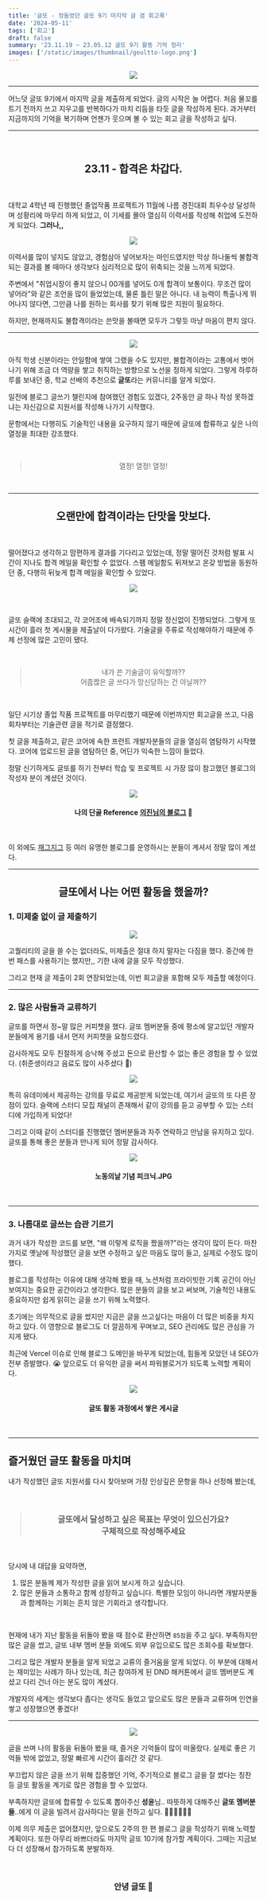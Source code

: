 ```yaml
---
title: '글또 - 정들었던 글또 9기 마지막 글 겸 회고록'
date: '2024-05-11'
tags: ['회고']
draft: false
summary: '23.11.19 ~ 23.05.12 글또 9기 활동 기억 정리'
images: ['/static/images/thumbnail/geultto-logo.png']
---
```


<center>

![](https://velog.velcdn.com/images/mintmin0320/post/60c84f3e-e718-4f03-a5a1-7a444bf4af78/image.png)

</center>

<hr />

어느덧 글또 9기에서 마지막 글을 제출하게 되었다. 글의 시작은 늘 어렵다. 처음 물꼬를 트기 전까지 쓰고 지우고를 반복하다가 마치 리듬을 타듯 글을 작성하게 된다. 과거부터 지금까지의 기억을 복기하며 언젠가 웃으며 볼 수 있는 회고 글을 작성하고 싶다.

<hr />
<br />

<center>

## 23.11 - 합격은 차갑다.

</center>

<br />

대학교 4학년 때 진행했던 졸업작품 프로젝트가 11월에 나름 경진대회 최우수상 달성하며 성황리에 마무리 하게 되었고, 이 기세를 몰아 열심히 이력서를 작성해 취업에 도전하게 되었다. **그러나,,**

<center>

![](https://velog.velcdn.com/images/mintmin0320/post/233450b8-8738-47b4-9e21-ce4906acf7d3/image.png)

</center>

이력서를 많이 넣지도 않았고, 경험삼아 넣어보자는 마인드였지만 막상 하나둘씩 불합격되는 결과를 볼 때마다 생각보다 심리적으로 많이 위축되는 것을 느끼게 되었다.

주변에서 "취업시장이 좋지 않으니 00개를 넣어도 0개 합격이 보통이다. 무조건 많이 넣어라"와 같은 조언을 많이 들었었는데, 물론 틀린 말은 아니다. 내 능력이 특출나게 뛰어나지 않다면, 그만큼 나를 원하는 회사를 찾기 위해 많은 지원이 필요하다.

하지만, 현재까지도 불합격이라는 쓴맛을 볼때면 모두가 그렇듯 마냥 마음이 편치 않다.

<hr />

<center>

![](https://velog.velcdn.com/images/mintmin0320/post/0e13998c-3154-4e9f-8e7e-92259d2ace7c/image.png)

</center>

아직 학생 신분이라는 안일함에 쌓여 그랬을 수도 있지만, 불합격이라는 고통에서 벗어나기 위해 조금 더 역량을 쌓고 취직하는 방향으로 노선을 정하게 되었다. 그렇게 하루하루를 보내던 중, 학교 선배의 추천으로 **글또**라는 커뮤니티를 알게 되었다.

일전에 블로그 글쓰기 챌린지에 참여했던 경험도 있겠다, 2주동안 글 하나 작성 못하겠냐는 자신감으로 지원서를 작성해 나가기 시작했다.

문항에서는 다행히도 기술적인 내용을 요구하지 않기 때문에 글또에 합류하고 싶은 나의 열정을 최대한 강조했다.

<br />

<center>

> 열정! 열정! 열정!

</center>

<br />
<hr />

<center>

## 오랜만에 합격이라는 단맛을 맛보다.

</center>

<br />

떨어졌다고 생각하고 맘편하게 결과를 기다리고 있었는데, 정말 떨어진 것처럼 발표 시간이 지나도 합격 메일을 확인할 수 없었다. 스팸 메일함도 뒤져보고 온갖 방법을 동원하던 중, 다행히 뒤늦게 합격 메일을 확인할 수 있었다.

<center>

![](https://velog.velcdn.com/images/mintmin0320/post/0fd76e0f-a8b7-4807-82ee-4efa8f45f8e5/image.png)

</center>

<br />

글또 슬랙에 초대되고, 각 코어조에 배속되기까지 정말 정신없이 진행되었다. 그렇게 또 시간이 흘러 첫 게시물을 제출날이 다가왔다. 기술글을 주류로 작성해야하기 때문에 주제 선정에 많은 고민이 됐다.

<br />

<center>

> 내가 쓴 기술글이 유익할까?? <br/>
> 어줍짢은 글 쓰다가 망신당하는 건 아닐까??

</center>

<br />

일단 시기상 졸업 작품 프로젝트를 마무리했기 때문에 이번까지만 회고글을 쓰고, 다음 회차부터는 기술관련 글을 적기로 결정했다.

첫 글을 제출하고, 같은 코어에 속한 프런트 개발자분들의 글을 열심히 염탐하기 시작했다. 코어에 업로드된 글을 염탐하던 중, 어딘가 익숙한 느낌이 들었다.

정말 신기하게도 글또를 하기 전부터 학습 및 프로젝트 시 가장 많이 참고했던 블로그의 작성자 분이 계셨던 것이다.

<center>

![](https://velog.velcdn.com/images/mintmin0320/post/5711185f-ee29-47b5-ae11-a319bc32b883/image.png)

#### 나의 단골 Reference [의진님의 블로그](https://happysisyphe.tistory.com/66?category=539404) 🥹

<br />

</center>

이 외에도 [재그지그](https://wormwlrm.github.io/) 등 여러 유명한 블로그를 운영하시는 분들이 계셔서 정말 많이 계셨다.

<hr />

<center>

## 글또에서 나는 어떤 활동을 했을까?

</center>

### 1. 미제출 없이 글 제출하기

<center>

![](https://velog.velcdn.com/images/mintmin0320/post/8cdf86d3-947c-4844-9af6-6ceca211be78/image.png)

</center>

고퀄리티의 글을 쓸 수는 없더라도, 미제출은 절대 하지 말자는 다짐을 했다. 중간에 한 번 패스를 사용하기는 했지만,, 기한 내에 글을 모두 작성했다.

그리고 현재 글 제출이 2회 연장되었는데, 이번 회고글을 포함해 모두 제출할 예정이다.

<hr />

### 2. 많은 사람들과 교류하기

글또를 하면서 정~말 많은 커피챗을 했다. 글또 멤버분들 중에 평소에 알고있던 개발자 분들에게 용기를 내서 먼저 커피챗을 요청드렸다.

감사하게도 모두 친절하게 승낙해 주셨고 돈으로 환산할 수 없는 좋은 경험을 할 수 있었다. (취준생이라고 음료도 많이 사주셨다 🙂)

<center>

![](https://velog.velcdn.com/images/mintmin0320/post/0f9a85f2-88a1-4acd-b310-c66ef17dd835/image.png)

</center>

특히 유데미에서 제공하는 강의를 무료로 제공받게 되었는데, 여기서 글또의 또 다른 장점이 있다. 슬랙에 스터디 모집 채널이 존재해서 같이 강의를 듣고 공부할 수 있는 스터디에 가입하게 되었다!

그리고 이때 같이 스터디를 진행했던 멤버분들과 자주 연락하고 만남을 유지하고 있다. 글또를 통해 좋은 분들과 만나게 되어 정말 감사하다.

<center>

![](https://velog.velcdn.com/images/mintmin0320/post/63b2e219-9876-4a35-9cfc-88479b9b43af/image.png)

#### 노동의날 기념 피크닉.JPG

</center>

<br />
<hr />

### 3. 나름대로 글쓰는 습관 기르기

과거 내가 작성한 코드를 보면, "왜 이렇게 로직을 짰을까?"라는 생각이 많이 든다. 마찬가지로 옛날에 작성했던 글을 보면 수정하고 싶은 마음도 많이 들고, 실제로 수정도 많이 했다.

블로그를 작성하는 이유에 대해 생각해 봤을 때, 노션처럼 프라이빗한 기록 공간이 아닌 보여지는 중요한 공간이라고 생각한다. 많은 분들의 글을 보고 써보며, 기술적인 내용도 중요하지만 쉽게 읽히는 글을 쓰기 위해 노력했다.

초기에는 의무적으로 글을 썼지만 지금은 글을 쓰고싶다는 마음이 더 많은 비중을 차지하고 있다. 이 영향으로 블로그도 더 깔끔하게 꾸며보고, SEO 관리에도 많은 관심을 가지게 됐다.

최근에 Vercel 이슈로 인해 블로그 도메인을 바꾸게 되었는데, 힘들게 모았던 내 SEO가 전부 증발했다. 😭 앞으로도 더 유익한 글을 써서 파워블로거가 되도록 노력할 계획이다.

<center>

![](https://velog.velcdn.com/images/mintmin0320/post/70acbb16-cab8-4c94-a899-c3a266ceb136/image.png)

#### 글또 활동 과정에서 쌓은 게시글

</center>

<br />
<hr />

## 즐거웠던 글또 활동을 마치며

내가 작성했던 글또 지원서를 다시 찾아보며 가장 인상깊은 문항을 하나 선정해 봤는데,

<br />

<center>

> ### 글또에서 달성하고 싶은 목표는 무엇이 있으신가요? <br/> 구체적으로 작성해주세요

</center>

<br />

당시에 내 대답을 요약하면,

1. 많은 분들께 제가 작성한 글을 읽어 보시게 하고 싶습니다.
2. 많은 분들과 소통하고 함께 성장하고 싶습니다. 특별한 모임이 아니라면 개발자분들과 함께하는 기회는 흔치 않은 기회라고 생각합니다.

<br />

현재에 내가 지난 활동을 뒤돌아 봤을 때 점수로 환산하면 `85점`을 주고 싶다. 부족하지만 많은 글을 썼고, 글또 내부 멤버 분들 외에도 외부 유입으로도 많은 조회수를 확보했다.

그리고 많은 개발자 분들을 알게 되었고 교류의 즐거움을 알게 되었다. 이 부분에 대해서는 재미있는 사례가 하나 있는데, 최근 참여하게 된 DND 해커톤에서 글또 멤버분도 계셨고 다리 건너 아는 분도 많이 계셨다.

개발자의 세계는 생각보다 좁다는 생각도 들었고 앞으로도 많은 분들과 교류하며 인연을 쌓고 성장했으면 좋겠다!

<hr />

<center>

![](https://velog.velcdn.com/images/mintmin0320/post/e5cb8137-3314-48ff-b85d-3fe377420445/image.png)

</center>

글을 쓰며 나의 활동을 뒤돌아 봤을 때, 즐거운 기억들이 많이 떠올랐다. 실제로 좋은 기억들 밖에 없었고, 정말 빠르게 시간이 흘러간 것 같다.

부끄럽지 않은 글을 쓰기 위해 집중했던 기억, 주기적으로 블로그 글을 잘 썼다는 칭찬 등 글또 활동을 계기로 많은 경험을 할 수 있었다.

부족하지만 글또에 합류할 수 있도록 뽑아주신 **성윤**님.. 따뜻하게 대해주신 **글또 멤버분들**..에게 이 글을 빌려서 감사하다는 말을 전하고 싶다. 🙇🏻‍♂️🙇🏻‍♂️

이제 의무 제출은 없어졌지만, 앞으로도 2주의 한 편 블로그 글을 작성하기 위해 노력할 계획이다. 또한 아무리 바쁘더라도 마지막 글또 10기에 참가할 계획이다. 그때는 지금보다 더 성장해서 참가하도록 분발하자.

<br />

<center>

### 안녕 글또 👋

</center>
